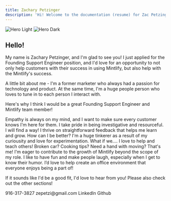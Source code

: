 ```yaml
---
title: Zachary Petzinger
description: 'Hi! Welcome to the documentation (resume) for Zac Petzinger v1.0!'
---
```

<Frame caption="It's me!">
<img className="block dark:hidden" src="/images/IMG_6487M-WRP.png" alt="Hero Light" />

<img className="hidden dark:block" src="/images/IMG_6487M-WRP.png" alt="Hero Dark" />

</Frame>

## Hello!

My name is Zachary Petzinger, and I'm glad to see you! I just applied for the Founding Support Engineer position, and I'd love for an opportunity to not only help customers with their success in using Mintlify, but also help with the Mintlify's success.

A little bit about me - I'm a former marketer who always had a passion for technology and product. At the same time, I'm a huge people person who loves to tune in to each person I interact with. 

Here's why I think I would be a great Founding Support Engineer and Mintlify team member!

<Check>Empathy is always on my mind, and I want to make sure every customer knows I'm here for them.</Check>
<Check>I take pride in being investigative and resourceful. I will find a way!</Check>
<Check>I thrive on straightforward feedback that helps me learn and grow. How can I be better?  </Check>
<Check>I'm a huge tinkerer as a result of my curiousity and love for experimentation. What if we....</Check>
<Check>I love to help and teach others! Broken car? Cooking tips? Need a hand with moving? That's me!</Check>
<Check>I'm eager to contribute to the growth of Mintlify beyond the scope of my role.</Check>
<Tip>I like to have fun and make people laugh, especially when I get to know their humor. I’d love to help create an office environment that everyone enjoys being a part of!</Tip>

If it sounds like I'd be a good fit, I'd love to hear from you! Please also check out the other sections!

<CardGroup cols={2}>
  <Card title="Call me maybe!" icon="phone">
  916-317-3827  
  </Card>
  <Card title="Shoot me an email!" icon="at" href="mailto:zepetzi@gmail.com">
  zepetzi@gmail.com
  </Card>
  <Card title="Check out my LinkedIn..." icon="linkedin" href="https://www.linkedin.com/in/zacharypetzinger/">
  LinkedIn
  </Card>
  <Card title="...or my Github!" icon="github" href="https://github.com/zepetzi">
  Github
  </Card>
</CardGroup>



